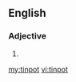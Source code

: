 {{also|tin-pot}}
==English==

===Adjective===
{{head|en|adjective}}

# {{alternative spelling of|tin-pot|lang=en}}

[[my:tinpot]]
[[vi:tinpot]]